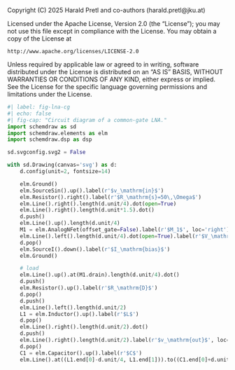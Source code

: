 ::: {.content-hidden}
Copyright (C) 2025 Harald Pretl and co-authors (harald.pretl@jku.at)

Licensed under the Apache License, Version 2.0 (the "License");
you may not use this file except in compliance with the License.
You may obtain a copy of the License at

    http://www.apache.org/licenses/LICENSE-2.0

Unless required by applicable law or agreed to in writing, software
distributed under the License is distributed on an "AS IS" BASIS,
WITHOUT WARRANTIES OR CONDITIONS OF ANY KIND, either express or implied.
See the License for the specific language governing permissions and
limitations under the License.
:::

```python
#| label: fig-lna-cg
#| echo: false
#| fig-cap: "Circuit diagram of a common-gate LNA." 
import schemdraw as sd
import schemdraw.elements as elm
import schemdraw.dsp as dsp

sd.svgconfig.svg2 = False

with sd.Drawing(canvas='svg') as d:
    d.config(unit=2, fontsize=14)

    elm.Ground()
    elm.SourceSin().up().label(r'$v_\mathrm{in}$')
    elm.Resistor().right().label(r'$R_\mathrm{s}=50\,\Omega$')
    elm.Line().right().length(d.unit/4).dot(open=True)
    elm.Line().right().length(d.unit*1.5).dot()
    d.push()
    elm.Line().up().length(d.unit/4)
    M1 = elm.AnalogNFet(offset_gate=False).label(r'$M_1$', loc='right').reverse().anchor('source').drop('gate').theta(0)
    elm.Line().left().length(d.unit/4).dot(open=True).label(r'$V_\mathrm{bias}$', loc='left')
    d.pop()
    elm.SourceI().down().label(r'$I_\mathrm{bias}$')
    elm.Ground()

    # load
    elm.Line().up().at(M1.drain).length(d.unit/4).dot()
    d.push()
    elm.Resistor().up().label(r'$R_\mathrm{D}$')
    d.pop()
    d.push()
    elm.Line().left().length(d.unit/2)
    L1 = elm.Inductor().up().label(r'$L$')
    d.pop()
    elm.Line().right().length(d.unit/2).dot()
    d.push()
    elm.Line().right().length(d.unit/2).label(r'$v_\mathrm{out}$', loc='right').dot(open=True)
    d.pop()
    C1 = elm.Capacitor().up().label(r'$C$')
    elm.Line().at((L1.end[0]-d.unit/4, L1.end[1])).to((C1.end[0]+d.unit/4, C1.end[1])).label(r'$V_\mathrm{DD}$').linewidth(3)
```
